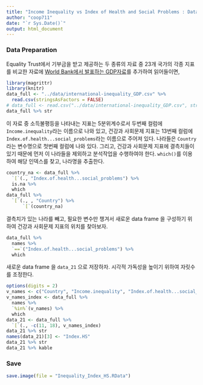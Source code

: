 ```yaml
---
title: "Income Inequality vs Index of Health and Social Problems : Data"
author: "coop711"
date: "`r Sys.Date()`"
output: html_document
---
```


### Data Preparation

Equality Trust에서 기부금을 받고 제공하는 두 종류의 자료 중 23개 국가의 각종 지표를 비교한 자료에 [World Bank에서 발표하는 GDP자료](https://en.wikipedia.org/wiki/List_of_countries_by_GDP_(PPP)_per_capita)를 추가하여 읽어들이면,

```r
library(magrittr)
library(knitr)
data_full <- "../data/international-inequality_GDP.csv" %>%
  read.csv(stringsAsFactors = FALSE)
# data_full <- read.csv("../data/international-inequality_GDP.csv", stringsAsFactors = TRUE)
data_full %>% str
```

이 자료 중 소득불평등을 나타내는 지표는 5분위계수로서 두번째 컬럼에 `Income.inequality`라는 이름으로 나와 있고, 건강과 사회문제 지표는 13번째 컬럼에 `Index.of.health...social_problems`라는 이름으로 주어져 있다. 나라들은 `Country`라는 변수명으로 첫번째 컬럼에 나와 있다. 그리고, 건강과 사회문제 지표에 결측치들이 있기 때문에 먼저 이 나라들을 제외하고 분석작업을 수행하여야 한다.
`which()`를 이용하여 해당 인덱스를 찾고, 나라명을 추출한다.

```r
country_na <- data_full %>% 
  `[`(., "Index.of.health...social_problems") %>% 
  is.na %>% 
  which
data_full %>% 
  `[`(., , "Country") %>% 
      `[`(country_na)
```

결측치가 있는 나라를 빼고, 필요한 변수만 챙겨서 새로운 data frame 을 구성하기 위하여 건강과 사회문제 지표의 위치를 찾아보자.

```r
data_full %>% 
  names %>%
  `==`("Index.of.health...social_problems") %>%
  which
```

새로운 data frame 을 `data_21` 으로 저장하자. 시각적 가독성을 높이기 위하여 자릿수를 조정한다.

```r
options(digits = 2)
v_names <- c("Country", "Income.inequality", "Index.of.health...social_problems", "GDP_WB")
v_names_index <- data_full %>% 
  names %>% 
  `%in%`(v_names) %>%
  which 
data_21 <- data_full %>%
  `[`(., -c(11, 18), v_names_index)
data_21 %>% str
names(data_21)[3] <- "Index.HS"
data_21 %>% str
data_21 %>% kable
```

### Save

```r
save.image(file = "Inequality_Index_HS.RData")
```











